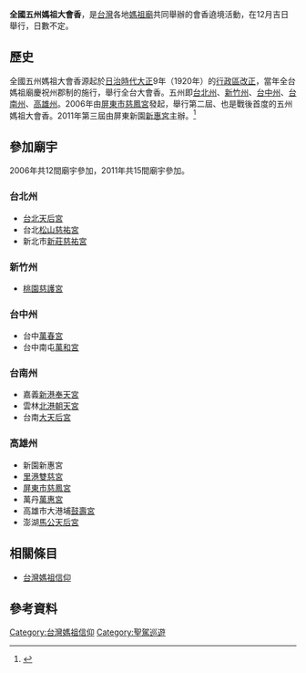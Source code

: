 '''全國五州媽祖大會香'''，是[[台灣|台灣]]各地[[媽祖廟|媽祖廟]]共同舉辦的會香遶境活動，在12月吉日舉行，日數不定。

== 歷史 ==
全國五州媽祖大會香源起於[[台灣日治時期|日治時代]][[大正|大正]]9年（1920年）的[[台灣日治時期行政區劃|行政區改正]]，當年全台媽祖廟慶祝州郡制的施行，舉行全台大會香。五州即[[臺北州|台北州]]、[[新竹州|新竹州]]、[[臺中州|台中州]]、[[臺南州|台南州]]、[[高雄州|高雄州]]。2006年由[[屏東市|屏東市]][[慈鳳宮|慈鳳宮]]發起，舉行第二屆、也是戰後首度的五州媽祖大會香。2011年第三屆由屏東新園[[新惠宮|新惠宮]]主辦。<ref>{{cite news | language = zh-tw | author = 郭芷瑄 | url = http://news.msn.com.tw/news2448726.aspx | title = 全國5州媽祖 18日大會香 | publisher = 中央社 | date = 2011-12-12 }}{{Dead link|date=2019年11月 |bot=InternetArchiveBot |fix-attempted=yes }}</ref>

== 參加廟宇 ==
2006年共12間廟宇參加，2011年共15間廟宇參加。
=== 台北州 ===
*[[台北天后宮|台北天后宮]]
*台北[[松山慈祐宮|松山慈祐宮]]
*新北市[[新莊慈祐宮|新莊慈祐宮]]

=== 新竹州 ===
*[[桃園慈護宮|桃園慈護宮]]

=== 台中州 ===
*台中[[萬春宮|萬春宮]]
*台中南屯[[萬和宮_(台中市)|萬和宮]]

=== 台南州 ===
*嘉義[[新港奉天宮|新港奉天宮]]
*雲林[[北港朝天宮|北港朝天宮]]
*台南[[大天后宮|大天后宮]]

=== 高雄州 ===
*新園新惠宮
*[[里港雙慈宮|里港雙慈宮]]
*[[屏東慈鳳宮|屏東市慈鳳宮]]
*萬丹[[萬惠宮|萬惠宮]]
*高雄市大港埔[[鼓壽宮|鼓壽宮]]
*澎湖[[馬公天后宮|馬公天后宮]]

== 相關條目 ==
*[[台灣媽祖信仰|台灣媽祖信仰]]

== 參考資料 ==
<references/>

[[Category:台灣媽祖信仰|Category:台灣媽祖信仰]]
[[Category:聖駕巡遊|Category:聖駕巡遊]]